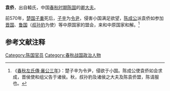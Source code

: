 {{模板:Infobox 先秦人物
|名称= 袁侨
|图像=
|图说=
|姓=妫
|氏=袁
|名=侨
|字=
|别名=
|别字=
|谥号=
|时代=春秋
|国家=[[陈国|陈]] 
|身份=
|出生=
|逝世=
|在位=
|父=
|母=
|正妻=
|妾=
|子女=
|太子=
}}
'''袁侨'''，出自轅氏，中国[[春秋时期|春秋时期]][[陈国|陈国]]的[[卿|卿]][[大夫|大夫]]。

前570年，[[楚国|楚国]][[子重|子重]]死后，[[子辛|子辛]]为[[令尹|令尹]]，侵害小国满足欲望，[[陈成公|陈成公]]派袁侨如参加[[晋国|晋国]]、[[鲁国|鲁国]]（[[叔孙豹|叔孙豹]]为使）等中原国家的盟会，来和中原国家和解。<ref>《[[s:春秋左氏傳/襄公|春秋左氏傳·襄公三年]]》：楚子辛为令尹，侵欲于小国。陈成公使袁侨如会求成，晋侯使和组父告于诸侯。秋，叔孙豹及诸侯之大夫及陈袁侨盟，陈请服也。</ref>
==参考文献注释==
{{Reflist}}

[[Category:陈国官员|Category:陈国官员]] 
[[Category:春秋战国政治人物|Category:春秋战国政治人物]]